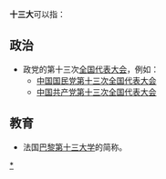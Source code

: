 '''十三大'''可以指：

== 政治 ==
* 政党的第十三次[[全国代表大会|全国代表大会]]，例如：
** [[中国国民党第十三次全国代表大会|中国国民党第十三次全国代表大会]]
** [[中国共产党第十三次全国代表大会|中国共产党第十三次全国代表大会]]

== 教育 ==
* 法国[[巴黎第十三大学|巴黎第十三大学]]的简称。

{{Disambig|cat=三字消歧义}}
[[category:十三大|*]]